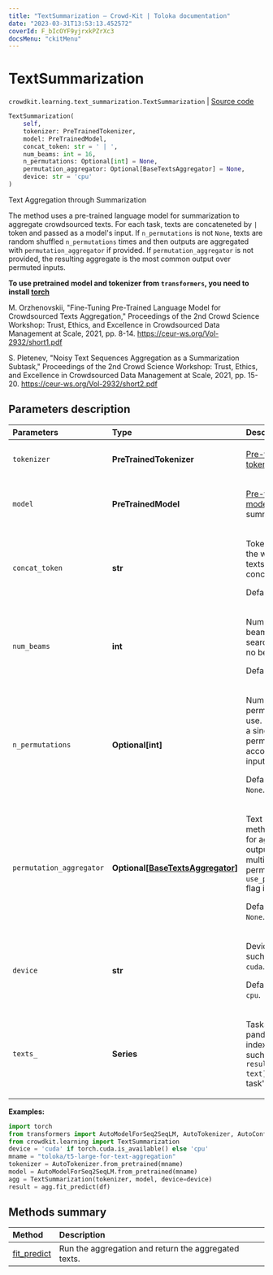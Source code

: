 ```yaml
---
title: "TextSummarization — Crowd-Kit | Toloka documentation"
date: "2023-03-31T13:53:13.452572"
coverId: F_bIcOYF9yjrxkPZrXc3
docsMenu: "ckitMenu"
---
```


# TextSummarization

`crowdkit.learning.text_summarization.TextSummarization` | [Source code](https://github.com/Toloka/crowd-kit/blob/v1.2.1/crowdkit/learning/text_summarization.py#L16)

```python
TextSummarization(
    self,
    tokenizer: PreTrainedTokenizer,
    model: PreTrainedModel,
    concat_token: str = ' | ',
    num_beams: int = 16,
    n_permutations: Optional[int] = None,
    permutation_aggregator: Optional[BaseTextsAggregator] = None,
    device: str = 'cpu'
)
```

Text Aggregation through Summarization

The method uses a pre-trained language model for summarization to aggregate crowdsourced texts.
For each task, texts are concateneted by ` | ` token and passed as a model's input. If
`n_permutations` is not `None`, texts are random shuffled `n_permutations` times and then
outputs are aggregated with `permutation_aggregator` if provided. If `permutation_aggregator`
is not provided, the resulting aggregate is the most common output over permuted inputs.

**To use pretrained model and tokenizer from `transformers`, you need to install [torch](https://pytorch.org/get-started/locally/#start-locally)**

M. Orzhenovskii,
"Fine-Tuning Pre-Trained Language Model for Crowdsourced Texts Aggregation,"
Proceedings of the 2nd Crowd Science Workshop: Trust, Ethics, and Excellence in Crowdsourced Data Management at Scale, 2021, pp. 8-14.
<https://ceur-ws.org/Vol-2932/short1.pdf>

S. Pletenev,
"Noisy Text Sequences Aggregation as a Summarization Subtask,"
Proceedings of the 2nd Crowd Science Workshop: Trust, Ethics, and Excellence in Crowdsourced Data Management at Scale, 2021, pp. 15-20.
<https://ceur-ws.org/Vol-2932/short2.pdf>

## Parameters description

| Parameters | Type | Description |
| :----------| :----| :-----------|
`tokenizer`|**PreTrainedTokenizer**|<p>[Pre-trained tokenizer](https://huggingface.co/transformers/main_classes/tokenizer.html#pretrainedtokenizer).</p>
`model`|**PreTrainedModel**|<p>[Pre-trained model](https://huggingface.co/transformers/main_classes/model.html#pretrainedmodel) for text summarization.</p>
`concat_token`|**str**|<p>Token used for the workers' texts concatenation. </p><p>Default value: \| .</p>
`num_beams`|**int**|<p>Number of beams for beam search. 1 means no beam search. </p><p>Default value: `16`.</p>
`n_permutations`|**Optional\[int\]**|<p>Number of input permutations to use. If `None`, use a single permutation according to the input's order. </p><p>Default value: `None`.</p>
`permutation_aggregator`|**Optional\[[BaseTextsAggregator](/docs/crowd-kit/reference/crowdkit.aggregation.base.BaseTextsAggregator)\]**|<p>Text aggregation method to use for aggregating outputs of multiple input permutations if `use_permutations` flag is set. </p><p>Default value: `None`.</p>
`device`|**str**|<p>Device to use such as `cpu` or `cuda`. </p><p>Default value: `cpu`.</p>
`texts_`|**Series**|<p>Tasks' texts. A pandas.Series indexed by `task` such that `result.loc[task, text]` is the task's text.</p>

**Examples:**

```python
import torch
from transformers import AutoModelForSeq2SeqLM, AutoTokenizer, AutoConfig
from crowdkit.learning import TextSummarization
device = 'cuda' if torch.cuda.is_available() else 'cpu'
mname = "toloka/t5-large-for-text-aggregation"
tokenizer = AutoTokenizer.from_pretrained(mname)
model = AutoModelForSeq2SeqLM.from_pretrained(mname)
agg = TextSummarization(tokenizer, model, device=device)
result = agg.fit_predict(df)
```

## Methods summary

| Method | Description |
| :------| :-----------|
[fit_predict](/docs/crowd-kit/reference/crowdkit.learning.text_summarization.TextSummarization.fit_predict)| Run the aggregation and return the aggregated texts.